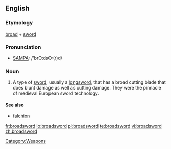 ==English==

===Etymology===
[[broad]] + [[sword]]

===Pronunciation===
*[[Pronunciation guide|SAMPA]]: /'brO:dsO:(r)d/

===Noun===
{{en-noun}}

# A type of [[sword]], usually a [[longsword]], that has a broad cutting blade that does blunt damage as well as cutting damage.  They were the pinnacle of medieval European sword technology.

====See also====
*[[falchion]]

[[Category:Weapons]]

[[fr:broadsword]]
[[io:broadsword]]
[[pl:broadsword]]
[[te:broadsword]]
[[vi:broadsword]]
[[zh:broadsword]]